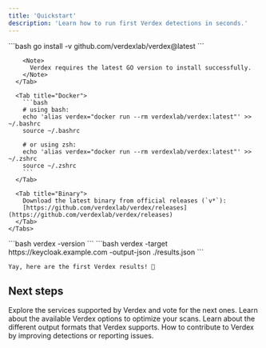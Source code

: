 ```yaml
---
title: 'Quickstart'
description: 'Learn how to run first Verdex detections in seconds.'
---
```


<Steps>
  <Step title="Install Verdex">
    <Tabs>
      <Tab title="Go">
        ```bash
        go install -v github.com/verdexlab/verdex@latest
        ```

        <Note>
          Verdex requires the latest GO version to install successfully.
        </Note>
      </Tab>

      <Tab title="Docker">
        ```bash
        # using bash:
        echo 'alias verdex="docker run --rm verdexlab/verdex:latest"' >> ~/.bashrc
        source ~/.bashrc

        # or using zsh:
        echo 'alias verdex="docker run --rm verdexlab/verdex:latest"' >> ~/.zshrc
        source ~/.zshrc
        ```
      </Tab>

      <Tab title="Binary">
        Download the latest binary from official releases (`v*`): 
        [https://github.com/verdexlab/verdex/releases](https://github.com/verdexlab/verdex/releases)
      </Tab>
    </Tabs>
  </Step>

  <Step title="Check Verdex installation">
    ```bash
    verdex -version
    ```
  </Step>

  <Step title="Run version detection">
    ```bash
    verdex -target https://keycloak.example.com -output-json ./results.json
    ```

    Yay, here are the first Verdex results! 🎉
  </Step>
</Steps>

## Next steps

<CardGroup>
  <Card title="Products" icon="crosshairs-simple" href="/essentials/products">
    Explore the services supported by Verdex and vote for the next ones.
  </Card>

  <Card title="Detection Options" icon="wrench" href="/essentials/options">
    Learn about the available Verdex options to optimize your scans.
  </Card>

  <Card title="Output Formats" icon="right-from-bracket" href="/essentials/output">
    Learn about the different output formats that Verdex supports.
  </Card>

  <Card title="Contribute" icon="lightbulb" href="/contribute/introduction">
    How to contribute to Verdex by improving detections or reporting issues.
  </Card>
</CardGroup>